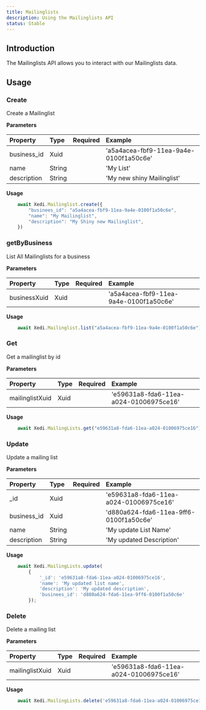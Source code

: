 ```yaml
---
title: Mailinglists
description: Using the Mailinglists API
status: Stable
---
```



## Introduction

The Mailinglists API allows you to interact with our Mailinglists data.

## Usage

### Create

Create a Mailinglist

**Parameters**

| Property      | Type      | Required                      | Example                                   |
| :--           | :--       | :-:                           | :--                                       |
| business_id   | Xuid      | <CheckIcon color="green.5"/>  | 'a5a4acea-fbf9-11ea-9a4e-0100f1a50c6e'    |
| name          | String    | <CheckIcon color="green.5"/>  | 'My List'                                 |
| description   | String    | <CheckIcon color="green.5"/>  | 'My new shiny Mailinglist'                |


**Usage**

```javascript
    await Xedi.Mailinglist.create({
        "businees_id": "a5a4acea-fbf9-11ea-9a4e-0100f1a50c6e",
        "name": "My Mailinglist",
        "description": "My Shiny new Mailinglist",
    })
```

### getByBusiness

List All Mailinglists for a business

**Parameters**

| Property      | Type      | Required                      | Example                                   |
| :--           | :--       | :-:                           | :--                                       |
| businessXuid  | Xuid      | <CheckIcon color="green.5"/>  | 'a5a4acea-fbf9-11ea-9a4e-0100f1a50c6e'    |


**Usage**

```javascript
    await Xedi.Mailinglist.list("a5a4acea-fbf9-11ea-9a4e-0100f1a50c6e");
```

### Get

Get a mailinglist by id

**Parameters**

| Property         | Type      | Required                      | Example                                   |
| :--              | :--       | :-:                           | :--                                       |
| mailinglistXuid  | Xuid      | <CheckIcon color="green.5"/>  | 'e59631a8-fda6-11ea-a024-01006975ce16'    |


**Usage**

```javascript
    await Xedi.MailingLists.get("e59631a8-fda6-11ea-a024-01006975ce16");
```

### Update

Update a mailing list

**Parameters**

| Property      | Type      | Required                      | Example                                   |
| :--           | :--       | :-:                           | :--                                       |
| _id           | Xuid      | <CheckIcon color="green.5"/>  | 'e59631a8-fda6-11ea-a024-01006975ce16'    |
| business_id   | Xuid      | <CheckIcon color="green.5"/>  | 'd880a624-fda6-11ea-9ff6-0100f1a50c6e'    |
| name          | String    | <CheckIcon color="green.5"/>  | 'My update List Name'                     |
| description   | String    | <CheckIcon color="green.5"/>  | 'My updated Description'                  |


**Usage**

```javascript
    await Xedi.MailingLists.update(
        {
            '_id': 'e59631a8-fda6-11ea-a024-01006975ce16',
            'name': 'My updated list name',
            'description': 'My updated description',
            'businees_id': 'd880a624-fda6-11ea-9ff6-0100f1a50c6e'
        });
```


### Delete

Delete a mailing list

**Parameters**

| Property          | Type      | Required                      | Example                                   |
| :--               | :--       | :-:                           | :--                                       |
| mailinglistXuid   | Xuid      | <CheckIcon color="green.5"/>  | 'e59631a8-fda6-11ea-a024-01006975ce16'    |


**Usage**

```javascript
    await Xedi.MailingLists.delete('e59631a8-fda6-11ea-a024-01006975ce16');
```
